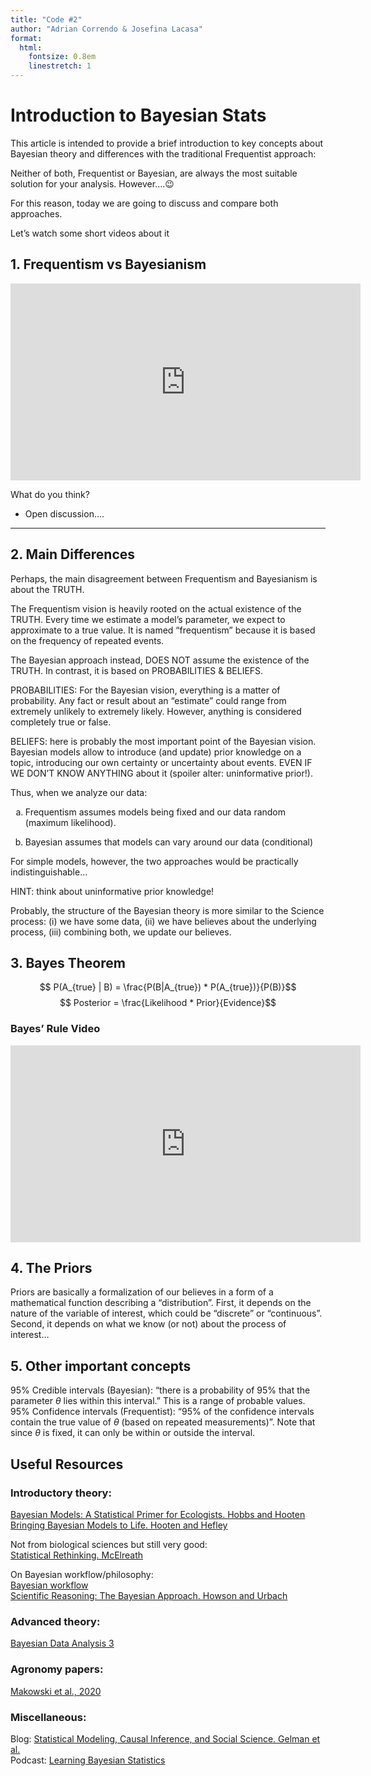 ```yaml
---
title: "Code #2"
author: "Adrian Correndo & Josefina Lacasa"
format:
  html:
    fontsize: 0.8em
    linestretch: 1
---
```


# Introduction to Bayesian Stats  

This article is intended to provide a brief introduction to key concepts about Bayesian theory and differences with the traditional Frequentist approach:  

::: callout-important
Neither of both, Frequentist or Bayesian, are always the most suitable solution for your analysis. However....😉
:::

For this reason, today we are going to discuss and compare both approaches.  

Let's watch some short videos about it  

## 1. Frequentism vs Bayesianism  

::: {align="center"}
<iframe width="560" height="315" src="https://www.youtube.com/embed/tsuJM_bHSgA" frameborder="0" allowfullscreen>

</iframe>
:::

What do you think?  

-   Open discussion....  

------------------------------------------------------------------------

## 2. Main Differences  

Perhaps, the main disagreement between Frequentism and Bayesianism is about the TRUTH.  

The Frequentism vision is heavily rooted on the actual existence of the TRUTH. Every time we estimate a model's parameter, we expect to approximate to a true value. It is named "frequentism" because it is based on the frequency of repeated events.  

The Bayesian approach instead, DOES NOT assume the existence of the TRUTH. In contrast, it is based on PROBABILITIES & BELIEFS.  

PROBABILITIES: For the Bayesian vision, everything is a matter of probability. Any fact or result about an "estimate" could range from extremely unlikely to extremely likely. However, anything is considered completely true or false.

BELIEFS: here is probably the most important point of the Bayesian vision. Bayesian models allow to introduce (and update) prior knowledge on a topic, introducing our own certainty or uncertainty about events. EVEN IF WE DON'T KNOW ANYTHING about it (spoiler alter: uninformative prior!).

Thus, when we analyze our data:

a.  Frequentism assumes models being fixed and our data random (maximum likelihood).

b.  Bayesian assumes that models can vary around our data (conditional)

::: callout-note
For simple models, however, the two approaches would be practically indistinguishable...

HINT: think about uninformative prior knowledge!
:::

Probably, the structure of the Bayesian theory is more similar to the Science process: (i) we have some data, (ii) we have believes about the underlying process, (iii) combining both, we update our believes.

## 3. Bayes Theorem

$$ P(A_{true} | B)  = \frac{P(B|A_{true}) * P(A_{true})}{P(B)}$$ $$ Posterior  = \frac{Likelihood * Prior}{Evidence}$$

### Bayes' Rule Video 

::: {align="center"}
<iframe width="560" height="315" src="https://www.youtube.com/embed/HZGCoVF3YvM" frameborder="0" allowfullscreen>

</iframe>
:::

## 4. The Priors

Priors are basically a formalization of our believes in a form of a mathematical function describing a "distribution". First, it depends on the nature of the variable of interest, which could be "discrete" or "continuous". Second, it depends on what we know (or not) about the process of interest...  

## 5. Other important concepts  

95% Credible intervals (Bayesian): "there is a probability of 95% that the parameter $\theta$ lies within this interval." This is a range of probable values.   
95% Confidence intervals (Frequentist): "95% of the confidence intervals contain the true value of $\theta$ (based on repeated measurements)". Note that since $\theta$ is fixed, it can only be within or outside the interval.    

## Useful Resources  

### Introductory theory:  
[Bayesian Models: A Statistical Primer for Ecologists. Hobbs and Hooten](https://www.amazon.com/Bayesian-Models-Statistical-Primer-Ecologists/dp/0691159289/ref=sr_1_1?crid=1VQO8V1SDDIDA&keywords=hooten+hobbs&qid=1662992043&sprefix=hooten+hobbs%2Caps%2C84&sr=8-1)  
[Bringing Bayesian Models to Life. Hooten and Hefley](https://www.amazon.com/Bringing-Bayesian-Chapman-Environmental-Statistics/dp/0367198487/ref=sr_1_1?crid=1UURRINAB9C1X&keywords=bringing+bayesian+models+to+life&qid=1662992123&sprefix=bringing+bayesian+models+to+life%2Caps%2C80&sr=8-1&ufe=app_do%3Aamzn1.fos.006c50ae-5d4c-4777-9bc0-4513d670b6bc)  

Not from biological sciences but still very good:  
[Statistical Rethinking. McElreath](https://civil.colorado.edu/~balajir/CVEN6833/bayes-resources/RM-StatRethink-Bayes.pdf)   

On Bayesian workflow/philosophy:  
[Bayesian workflow](https://arxiv.org/abs/2011.01808)  
[Scientific Reasoning: The Bayesian Approach. Howson and Urbach](https://www.amazon.com/Scientific-Reasoning-Bayesian-Colin-Howson/dp/081269578X)  

### Advanced theory:  
[Bayesian Data Analysis 3](https://www.amazon.com/Bayesian-Analysis-Chapman-Statistical-Science/dp/1439840954/ref=sr_1_1?keywords=bayesian+data+analysis+3rd+edition&qid=1662991976&sprefix=bayesian+data+analysis+%2Caps%2C97&sr=8-1)  

### Agronomy papers:  
[Makowski et al., 2020](https://doi.org/10.1016/j.eja.2020.126076)  

### Miscellaneous:  
Blog: [Statistical Modeling, Causal Inference, and Social Science. Gelman et al.](https://statmodeling.stat.columbia.edu/)  
Podcast: [Learning Bayesian Statistics](https://open.spotify.com/show/7HYN0pLjob4d8RiwKTvLUa?si=57a30c99d436491a)  


